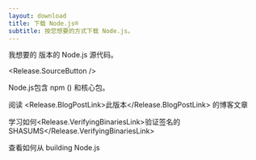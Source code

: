 ```yaml
---
layout: download
title: 下载 Node.js®️
subtitle: 按您想要的方式下载 Node.js。
---
```


<section>
  我想要的 <Release.VersionDropdown /> 版本的 Node.js 源代码。

  <Release.SourceButton />
</section>

<section>
  Node.js包含 <LinkWithArrow href="https://npmjs.com">npm</LinkWithArrow> (<Release.NpmVersion />) 和核心包。

  阅读 <Release.BlogPostLink>此版本</Release.BlogPostLink> 的博客文章

  学习如何<Release.VerifyingBinariesLink>验证签名的SHASUMS</Release.VerifyingBinariesLink>

  查看如何从 <LinkWithArrow href="https://github.com/nodejs/node/blob/main/BUILDING.md#building-nodejs-on-supported-platforms">building Node.js</LinkWithArrow>
</section>
